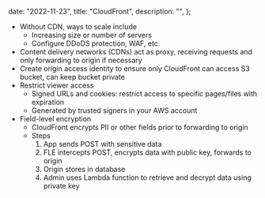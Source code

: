 
  date: "2022-11-23",
  title: "CloudFront",
  description: "",
};


- Without CDN, ways to scale include
  - Increasing size or number of servers
  - Configure DDoDS protection, WAF, etc.
- Content delivery networks (CDNs) act as proxy, receiving requests and only forwarding to origin if necessary
- Create origin access identity to ensure only CloudFront can access S3 bucket, can keep bucket private
- Restrict viewer access
  - Signed URLs and cookies: restrict access to specific pages/files with expiration
  - Generated by trusted signers in your AWS account
- Field-level encryption
  - CloudFront encrypts PII or other fields prior to forwarding to origin
  - Steps
    1. App sends POST with sensitive data
    1. FLE intercepts POST, encrypts data with public key, forwards to origin
    1. Origin stores in database
    1. Admin uses Lambda function to retrieve and decrypt data using private key

